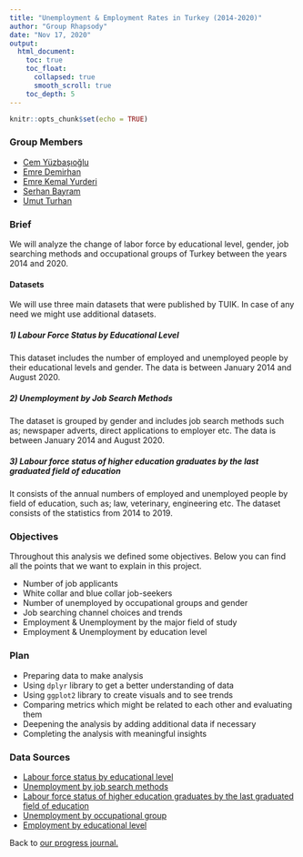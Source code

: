 ```yaml
---
title: "Unemployment & Employment Rates in Turkey (2014-2020)"
author: "Group Rhapsody"
date: "Nov 17, 2020"
output: 
  html_document:
    toc: true
    toc_float: 
      collapsed: true
      smooth_scroll: true
    toc_depth: 5
---
```


```r
knitr::opts_chunk$set(echo = TRUE)
```

### Group Members

+ [Cem Yüzbaşıoğlu](https://pjournal.github.io/mef04-cemyzbs/)
+ [Emre Demirhan](https://pjournal.github.io/mef04-demirhanemre/)
+ [Emre Kemal Yurderi](https://pjournal.github.io/mef04-emreyurderi/)
+ [Serhan Bayram](https://pjournal.github.io/mef04-SBMEFBDA/)
+ [Umut Turhan](https://pjournal.github.io/mef04-umutturhan/)

### Brief

We will analyze the change of labor force by educational level, gender, job searching methods and occupational groups of Turkey between the years 2014 and 2020. 

#### Datasets

We will use three main datasets that were published by TUIK. In case of any need we might use additional datasets. 

##### 1) Labour Force Status by Educational Level

This dataset includes the number of employed and unemployed people by their educational levels and gender. The data is between January 2014 and August 2020.

##### 2) Unemployment by Job Search Methods

The dataset is grouped by gender and includes job search methods such as; newspaper adverts, direct applications to employer etc. The data is between January 2014 and August 2020.

##### 3) Labour force status of higher education graduates by the last graduated  field of education 

It consists of the annual numbers of employed and unemployed people by field of education, such as; law, veterinary, engineering etc. The dataset consists of the statistics from 2014 to 2019.

### Objectives

Throughout this analysis we defined some objectives. Below you can find all the points that we want to explain in this project.

+ Number of job applicants
+ White collar and blue collar job-seekers
+ Number of unemployed by occupational groups and gender
+ Job searching channel choices and trends
+ Employment & Unemployment by the major field of study
+ Employment & Unemployment by education level

### Plan

+ Preparing data to make analysis
+ Using `dplyr` library to get a better understanding of data
+ Using `ggplot2` library to create visuals and to see trends
+ Comparing metrics which might be related to each other and evaluating them
+ Deepening the analysis by adding additional data if necessary
+ Completing the analysis with meaningful insights


### Data Sources

+ [Labour force status by educational level](https://data.tuik.gov.tr/Bulten/DownloadIstatistikselTablo?p=bWJMnEy0j6UZHm1gD5qqGkGNWSNKDEJ4I57rthEhkNd9qHF6QHUpwQl25NrXRpAg)
+ [Unemployment by job search methods](https://data.tuik.gov.tr/Bulten/DownloadIstatistikselTablo?p=YD6JGk3HAkwb1wQadeYsjp8iMZJ1cmLtRnMCRXPG3aOudsWPijD1R0XxxA54Ehu8)
+ [Labour force status of higher education graduates by the last graduated  field of education](https://data.tuik.gov.tr/Bulten/DownloadIstatistikselTablo?p=vLICiE6Ol0yQYtmtU/kJ2JEnAr8Q14emL5iDhwHMpzChnPnzsVhz1tXV3REhaV9R)
+ [Unemployment by occupational group](https://data.tuik.gov.tr/Bulten/DownloadIstatistikselTablo?p=VyBwucwx3Wx2uJXGxoM3soWzPxQv5BRhYRELMU0FhptFZ5Ythna2czyzH6s4rDxR)
+ [Employment by educational level](https://biruni.tuik.gov.tr/medas/?kn=72&locale=tr)

Back to [our progress journal.](https://pjournal.github.io/mef04g-rhapsody/)
